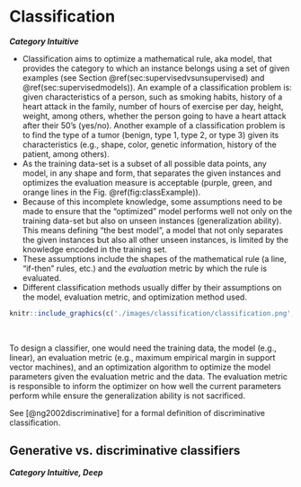 # Classification
***Category Intuitive***

* Classification aims to optimize a mathematical rule, aka model, that provides the category to which an instance belongs using a set of given examples (see Section \@ref(sec:supervisedvsunsupervised) and \@ref(sec:supervisedmodels)). An example of a classification problem is: given characteristics of a person, such as smoking habits, history of a heart attack in the family, number of hours of exercise per day, height, weight, among others, whether the person going to have a heart attack after their 50's (yes/no). Another example of a classification problem is to find the type of a tumor (benign, type 1, type 2, or type 3) given its characteristics (e.g., shape, color, genetic information, history of the patient, among others). 
* As the training data-set is a subset of all possible data points, any model, in any shape and form, that separates the given instances and optimizes the evaluation measure is acceptable (purple, green, and orange lines in the Fig. \@ref(fig:classExample)).
* Because of this incomplete knowledge, some assumptions need to be made to ensure that the "optimized" model performs well not only on the training data-set but also on unseen instances (generalization ability). This means defining "the best model", a model that not only separates the given instances but also all other unseen instances, is limited by the knowledge encoded in the training set. 
* These assumptions include the shapes of the mathematical rule (a line, "if-then" rules, etc.) and the *evaluation* metric by which the rule is evaluated.
* Different classification methods usually differ by their assumptions on the model, evaluation metric, and optimization method used.


```r
knitr::include_graphics(c('./images/classification/classification.png', './images/classification/classification_.png'))
```

&nbsp;


To design a classifier, one would need the training data, the model (e.g., linear), an evaluation metric (e.g., maximum empirical margin in support vector machines), and an optimization algorithm to optimize the model parameters given the evaluation metric and the data. The evaluation metric is responsible to inform the optimizer on how well the current parameters perform while ensure the generalization ability is not sacrificed. 

See [@ng2002discriminative] for a formal definition of discriminative classification. 

## Generative vs. discriminative classifiers
***Category Intuitive, Deep***

